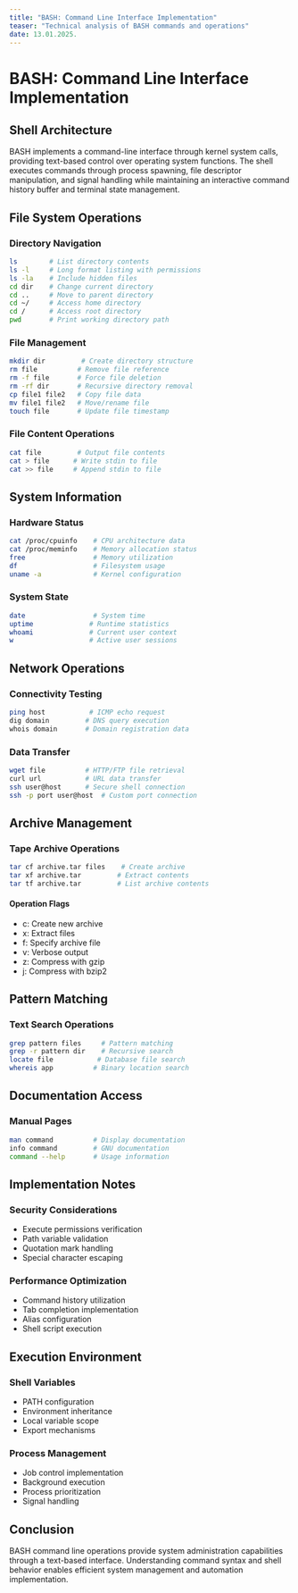 ```yaml
---
title: "BASH: Command Line Interface Implementation"
teaser: "Technical analysis of BASH commands and operations"
date: 13.01.2025.
---
```


# BASH: Command Line Interface Implementation

## Shell Architecture

BASH implements a command-line interface through kernel system calls, providing text-based control over operating system functions. The shell executes commands through process spawning, file descriptor manipulation, and signal handling while maintaining an interactive command history buffer and terminal state management.

## File System Operations

### Directory Navigation
```bash
ls        # List directory contents
ls -l     # Long format listing with permissions
ls -la    # Include hidden files
cd dir    # Change current directory
cd ..     # Move to parent directory
cd ~/     # Access home directory
cd /      # Access root directory
pwd       # Print working directory path
```

### File Management
```bash
mkdir dir         # Create directory structure
rm file          # Remove file reference
rm -f file       # Force file deletion
rm -rf dir       # Recursive directory removal
cp file1 file2   # Copy file data
mv file1 file2   # Move/rename file
touch file       # Update file timestamp
```

### File Content Operations
```bash
cat file         # Output file contents
cat > file      # Write stdin to file
cat >> file     # Append stdin to file
```

## System Information

### Hardware Status
```bash
cat /proc/cpuinfo    # CPU architecture data
cat /proc/meminfo    # Memory allocation status
free                 # Memory utilization
df                   # Filesystem usage
uname -a             # Kernel configuration
```

### System State
```bash
date                 # System time
uptime              # Runtime statistics
whoami              # Current user context
w                   # Active user sessions
```

## Network Operations

### Connectivity Testing
```bash
ping host           # ICMP echo request
dig domain         # DNS query execution
whois domain       # Domain registration data
```

### Data Transfer
```bash
wget file          # HTTP/FTP file retrieval
curl url           # URL data transfer
ssh user@host      # Secure shell connection
ssh -p port user@host  # Custom port connection
```

## Archive Management

### Tape Archive Operations
```bash
tar cf archive.tar files    # Create archive
tar xf archive.tar         # Extract contents
tar tf archive.tar         # List archive contents
```

#### Operation Flags
- c: Create new archive
- x: Extract files
- f: Specify archive file
- v: Verbose output
- z: Compress with gzip
- j: Compress with bzip2

## Pattern Matching

### Text Search Operations
```bash
grep pattern files     # Pattern matching
grep -r pattern dir    # Recursive search
locate file           # Database file search
whereis app          # Binary location search
```

## Documentation Access

### Manual Pages
```bash
man command          # Display documentation
info command         # GNU documentation
command --help       # Usage information
```

## Implementation Notes

### Security Considerations
- Execute permissions verification
- Path variable validation
- Quotation mark handling
- Special character escaping

### Performance Optimization
- Command history utilization
- Tab completion implementation
- Alias configuration
- Shell script execution

## Execution Environment

### Shell Variables
- PATH configuration
- Environment inheritance
- Local variable scope
- Export mechanisms

### Process Management
- Job control implementation
- Background execution
- Process prioritization
- Signal handling

## Conclusion

BASH command line operations provide system administration capabilities through a text-based interface. Understanding command syntax and shell behavior enables efficient system management and automation implementation.